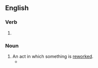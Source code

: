 ==English==

===Verb===
{{head|en|verb form}}

# {{present participle of|rework|lang=en|nocat=1}}

===Noun===
{{en-noun}}

# An act in which something is [[rework]]ed.
#* {{quote-journal|lang=en|date=September 9, 1988|author=David Whiteis|title=Stuff enough: Raful Neal and the bluesman's dilemma|work=Chicago Reader|url=https://securesite.chireader.com/cgi-bin/Archive/abridged2.bat?path=1988/880909/NEAL
|passage=It was the exhilaration of moments like this that made the audience somewhat restless during the band's long warm-up sets later in the evening, sets primarily made up of craftsmanly but unimaginative '''reworkings''' of contemporary pop-funk.}}